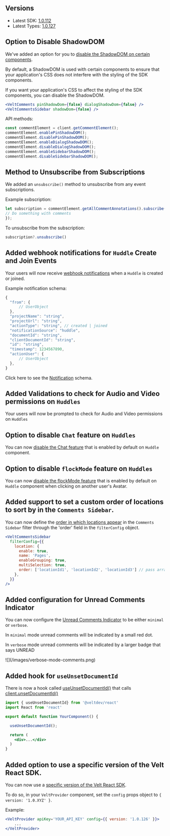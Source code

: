## Versions

- Latest SDK: [1.0.112](https://www.npmjs.com/package/@veltdev/react)
- Latest Types: [1.0.127](https://www.npmjs.com/package/@veltdev/types)

## Option to Disable ShadowDOM

We've added an option for you to [disable the ShadowDOM on certain components](https://docs.velt.dev/async-collaboration/comments/customize-behavior/ui-controls).

By default, a ShadowDOM is used with certain components to ensure that your application's CSS does not interfere with the styling of the SDK components.

If you want your application's CSS to affect the styling of the SDK components, you can disable the ShadowDOM.


```jsx
<VeltComments pinShadowDom={false} dialogShadowDom={false} />
<VeltCommentsSidebar shadowDom={false} />
```

API methods:
```jsx
const commentElement = client.getCommentElement();
commentElement.enablePinShadowDOM();
commentElement.disablePinShadowDOM();
commentElement.enableDialogShadowDOM();
commentElement.disableDialogShadowDOM();
commentElement.enableSidebarShadowDOM();
commentElement.disableSidebarShadowDOM();
```

## Method to Unsubscribe from Subscriptions

We added an `unsubscribe()` method to unsubscribe from any event subscriptions.

Example subscription:
```jsx
let subscription = commentElement.getAllCommentAnnotations().subscribe((comments) => {
// Do something with comments
});
```

To unsubscribe from the subscription:
```jsx
subscription?.unsubscribe()
```

## Added webhook notifications for `Huddle` Create and Join Events 

Your users will now receive [webhook notifications](https://docs.velt.dev/webhooks/huddle-webhooks) when a `Huddle` is created or joined.

Example notification schema:

```jsx
{
  "from": {
      // UserObject
  },
  "projectName": "string",
  "projectUrl": "string",
  "actionType": "string", // created | joined
  "notificationSource": "huddle",
  "documentId": "string",
  "clientDocumentId": "string",
  "id": "string",
  "timestamp": 1234567890,
  "actionUser": {
      // UserObject
  },
}
```

Click here to see the [Notification](https://docs.velt.dev/api-reference/sdk/models/data-models#notification) schema.

## Added Validations to check for Audio and Video permissions on `Huddles`

Your users will now be prompted to check for Audio and Video permissions on `Huddles`

## Option to disable `Chat` feature on `Huddles`

You can now [disable the Chat feature](https://docs.velt.dev/realtime-collaboration/huddle/customize-behavior) that is enabled by default on `Huddle` component.

## Option to disable `flockMode` feature on `Huddles`

You can now [disable the flockMode feature](https://docs.velt.dev/realtime-collaboration/huddle/customize-behavior) that is enabled by default on `Huddle` component when clicking on another user's Avatar.

## Added support to set a custom order of locations to sort by in the `Comments Sidebar`.

You can now define the [order in which locations appear](https://docs.velt.dev/async-collaboration/comments-sidebar/customize-behavior) in the `Comments Sidebar` filter through the 'order' field in the `filterConfig` object.

```jsx
<VeltCommentsSidebar
  filterConfig={{
    location: {
      enable: true,
      name: 'Pages',
      enableGrouping: true,
      multiSelection: true,
      order: ['locationId1', 'locationId2', 'locationId3'] // pass array of location ids here
    },
  }}
/>
```


## Added configuration for Unread Comments Indicator

You can now configure the [Unread Comments Indicator](https://docs.velt.dev/async-collaboration/comments/customize-behavior/display-metadata
) to be either `minimal` or `verbose`.

In `minimal` mode unread comments will be indicated by a small red dot.

In `verbose` mode unread comments will be indicated by a larger badge that says UNREAD

<Frame>
![](/images/verbose-mode-comments.png)
</Frame>



## Added hook for `useUnsetDocumentId`

There is now a hook called [useUnsetDocumentId()](https://docs.velt.dev/api-reference/hooks/hooks#useunsetdocumentid) that calls [client.unsetDocumentId()](https://docs.velt.dev/api-reference/sdk/api/api-methods#client)


```jsx
import { useUnsetDocumentId} from '@veltdev/react'
import React from 'react'

export default function YourComponent() {

  useUnsetDocumentId();

  return (
    <div>...</div>
  )
}
```

## Added option to use a specific version of the Velt React SDK.

You can now use a [specific version of the Velt React SDK](https://docs.velt.dev/get-started/setup/advanced).

To do so, in your `VeltProvider` component, set the `config` props object to `{ version: '1.0.XYZ' }`.

Example:
```jsx
<VeltProvider apiKey='YOUR_API_KEY' config={{ version: '1.0.126' }}>
	...
</VeltProvider>
```